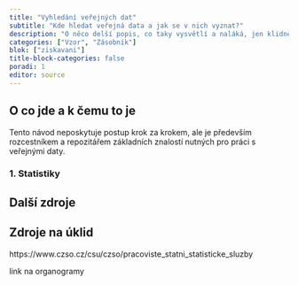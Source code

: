 ```yaml
---
title: "Vyhledání veřejných dat"
subtitle: "Kde hledat veřejná data a jak se v nich vyznat?"
description: "O něco delší popis, co taky vysvětlí a naláká, jen klidně na celý řádek"
categories: ["Vzor", "Zásobník"]
blok: ["ziskavani"]
title-block-categories: false
poradi: 1
editor: source
---
```


## O co jde a k čemu to je

Tento návod neposkytuje postup krok za krokem, ale je především rozcestníkem a repozitářem základních znalostí nutných pro práci s veřejnými daty.

### 1. Statistiky

### 


## Další zdroje

## Zdroje na úklid

https://www.czso.cz/csu/czso/pracoviste_statni_statisticke_sluzby

link na organogramy

